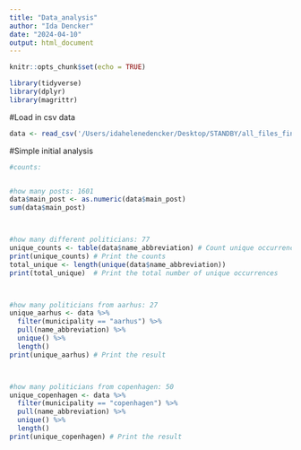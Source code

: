 ```yaml
---
title: "Data_analysis"
author: "Ida Dencker"
date: "2024-04-10"
output: html_document
---
```


```r
knitr::opts_chunk$set(echo = TRUE)
```

```r
library(tidyverse)
library(dplyr)
library(magrittr)
```


#Load in csv data
```r
data <- read_csv('/Users/idahelenedencker/Desktop/STANDBY/all_files_final.csv',show_col_types = FALSE)
```


#Simple initial analysis 
```r
#counts:


#how many posts: 1601
data$main_post <- as.numeric(data$main_post)
sum(data$main_post)



#how many different politicians: 77
unique_counts <- table(data$name_abbreviation) # Count unique occurrences
print(unique_counts) # Print the counts
total_unique <- length(unique(data$name_abbreviation))
print(total_unique)  # Print the total number of unique occurrences



#how many politicians from aarhus: 27
unique_aarhus <- data %>%
  filter(municipality == "aarhus") %>%
  pull(name_abbreviation) %>%
  unique() %>%
  length()
print(unique_aarhus) # Print the result



#how many politicians from copenhagen: 50
unique_copenhagen <- data %>%
  filter(municipality == "copenhagen") %>%
  pull(name_abbreviation) %>%
  unique() %>%
  length()
print(unique_copenhagen) # Print the result

```

